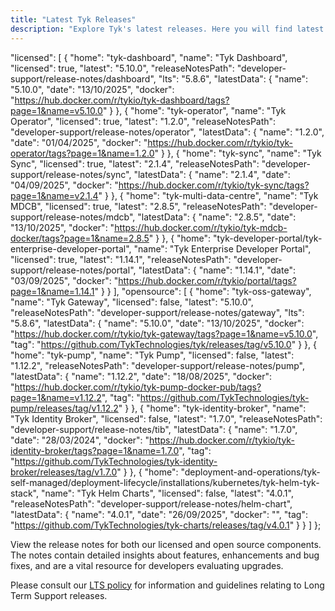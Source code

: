 ```yaml
---
title: "Latest Tyk Releases"
description: "Explore Tyk's latest releases. Here you will find latest releases and access to docker images and release notes for all our platforms."
---
```


  "licensed": [
    {
      "home": "tyk-dashboard",
      "name": "Tyk Dashboard",
      "licensed": true,
      "latest": "5.10.0",
      "releaseNotesPath": "developer-support/release-notes/dashboard",
      "lts": "5.8.6",
      "latestData": {
        "name": "5.10.0",
        "date": "13/10/2025",
        "docker": "https://hub.docker.com/r/tykio/tyk-dashboard/tags?page=1&name=v5.10.0"
      }
    },
    {
      "home": "tyk-operator",
      "name": "Tyk Operator",
      "licensed": true,
      "latest": "1.2.0",
      "releaseNotesPath": "developer-support/release-notes/operator",
      "latestData": {
        "name": "1.2.0",
        "date": "01/04/2025",
        "docker": "https://hub.docker.com/r/tykio/tyk-operator/tags?page=1&name=1.2.0"
      }
    },
    {
      "home": "tyk-sync",
      "name": "Tyk Sync",
      "licensed": true,
      "latest": "2.1.4",
      "releaseNotesPath": "developer-support/release-notes/sync",
      "latestData": {
        "name": "2.1.4",
        "date": "04/09/2025",
        "docker": "https://hub.docker.com/r/tykio/tyk-sync/tags?page=1&name=v2.1.4"
      }
    },
    {
      "home": "tyk-multi-data-centre",
      "name": "Tyk MDCB",
      "licensed": true,
      "latest": "2.8.5",
      "releaseNotesPath": "developer-support/release-notes/mdcb",
      "latestData": {
        "name": "2.8.5",
        "date": "13/10/2025",
        "docker": "https://hub.docker.com/r/tykio/tyk-mdcb-docker/tags?page=1&name=2.8.5"
      }
    },
    {
      "home": "tyk-developer-portal/tyk-enterprise-developer-portal",
      "name": "Tyk Enterprise Developer Portal",
      "licensed": true,
      "latest": "1.14.1",
      "releaseNotesPath": "developer-support/release-notes/portal",
      "latestData": {
        "name": "1.14.1",
        "date": "03/09/2025",
        "docker": "https://hub.docker.com/r/tykio/portal/tags?page=1&name=1.14.1"
      }
    }
  ],
  "opensource": [
    {
      "home": "tyk-oss-gateway",
      "name": "Tyk Gateway",
      "licensed": false,
      "latest": "5.10.0",
      "releaseNotesPath": "developer-support/release-notes/gateway",
      "lts": "5.8.6",
      "latestData": {
        "name": "5.10.0",
        "date": "13/10/2025",
        "docker": "https://hub.docker.com/r/tykio/tyk-gateway/tags?page=1&name=v5.10.0",
        "tag": "https://github.com/TykTechnologies/tyk/releases/tag/v5.10.0"
      }
    },
    {
      "home": "tyk-pump",
      "name": "Tyk Pump",
      "licensed": false,
      "latest": "1.12.2",
      "releaseNotesPath": "developer-support/release-notes/pump",
      "latestData": {
        "name": "1.12.2",
        "date": "18/08/2025",
        "docker": "https://hub.docker.com/r/tykio/tyk-pump-docker-pub/tags?page=1&name=v1.12.2",
        "tag": "https://github.com/TykTechnologies/tyk-pump/releases/tag/v1.12.2"
      }
    },
    {
      "home": "tyk-identity-broker",
      "name": "Tyk Identity Broker",
      "licensed": false,
      "latest": "1.7.0",
      "releaseNotesPath": "developer-support/release-notes/tib",
      "latestData": {
        "name": "1.7.0",
        "date": "28/03/2024",
        "docker": "https://hub.docker.com/r/tykio/tyk-identity-broker/tags?page=1&name=1.7.0",
        "tag": "https://github.com/TykTechnologies/tyk-identity-broker/releases/tag/v1.7.0"
      }
    },
    {
      "home": "deployment-and-operations/tyk-self-managed/deployment-lifecycle/installations/kubernetes/tyk-helm-tyk-stack",
      "name": "Tyk Helm Charts",
      "licensed": false,
      "latest": "4.0.1",
      "releaseNotesPath": "developer-support/release-notes/helm-chart",
      "latestData": {
        "name": "4.0.1",
        "date": "26/09/2025",
        "docker": "",
        "tag": "https://github.com/TykTechnologies/tyk-charts/releases/tag/v4.0.1"
      }
    }
  ]
};


View the release notes for both our licensed and open source components. The notes contain detailed insights about features, enhancements and bug fixes, and are a vital resource for developers evaluating upgrades.

Please consult our [LTS policy](/docs/developer-support/release-types/long-term-support) for information and guidelines relating to Long Term Support releases.

<ReleaseSummaryComponent releaseData={releaseData} />
